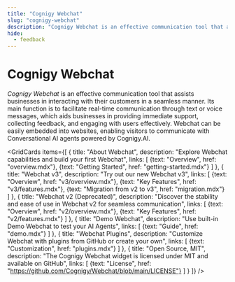 ```yaml
---
title: "Cognigy Webchat"
slug: "cognigy-webchat"
description: "Cognigy Webchat is an effective communication tool that assists businesses in interacting with their customers in a seamless manner. Its main function is to facilitate real-time communication through text or voice messages, which aids businesses in providing immediate support, collecting feedback, and engaging with users effectively. Webchat can be easily embedded into websites, enabling visitors to communicate with Conversational AI agents powered by Cognigy.AI."
hide:
  - feedback
---
```


# Cognigy Webchat

_Cognigy Webchat_ is an effective communication tool that assists businesses in interacting with their customers in a seamless manner. Its main function is to facilitate real-time communication through text or voice messages, which aids businesses in providing immediate support, collecting feedback, and engaging with users effectively. Webchat can be easily embedded into websites, enabling visitors to communicate with Conversational AI agents powered by Cognigy.AI.


<GridCards items={[
  {
    title: "About Webchat",
    description: "Explore Webchat capabilities and build your first Webchat",
    links: [
      {text: "Overview", href: "overview.mdx"},
      {text: "Getting Started", href: "getting-started.mdx"}
    ]
  },
  {
    title: "Webchat v3",
    description: "Try out our new Webchat v3",
    links: [
      {text: "Overview", href: "v3/overview.mdx"},
      {text: "Key Features", href: "v3/features.mdx"},
      {text: "Migration from v2 to v3", href: "migration.mdx"}
    ]
  },
  {
    title: "Webchat v2 (Deprecated)",
    description: "Discover the stability and ease of use in Webchat v2 for seamless communication",
    links: [
      {text: "Overview", href: "v2/overview.mdx"},
      {text: "Key Features", href: "v2/features.mdx"}
    ]
  },
  {
    title: "Demo Webchat",
    description: "Use built-in Demo Webchat to test your AI Agents",
    links: [
      {text: "Guide", href: "demo.mdx"}
    ]
  },
  {
    title: "Webchat Plugins",
    description: "Customize Webchat with plugins from GitHub or create your own",
    links: [
      {text: "Customization", href: "plugins.mdx"}
    ]
  },
  {
    title: "Open Source, MIT",
    description: "The Cognigy Webchat widget is licensed under MIT and available on GitHub",
    links: [
      {text: "License", href: "https://github.com/Cognigy/Webchat/blob/main/LICENSE"}
    ]
  }
]} />